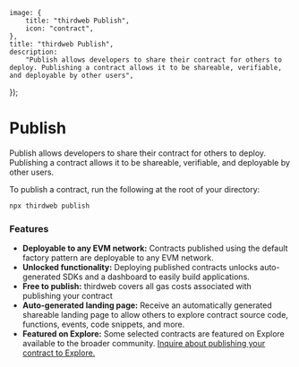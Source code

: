 
	image: {
		title: "thirdweb Publish",
		icon: "contract",
	},
	title: "thirdweb Publish",
	description:
		"Publish allows developers to share their contract for others to deploy. Publishing a contract allows it to be shareable, verifiable, and deployable by other users",
});

# Publish

Publish allows developers to share their contract for others to deploy. Publishing a contract allows it to be shareable, verifiable, and deployable by other users.

To publish a contract, run the following at the root of your directory:

```bash
npx thirdweb publish
```

### Features

- **Deployable to any EVM network:** Contracts published using the default factory pattern are deployable to any EVM network.
- **Unlocked functionality:** Deploying published contracts unlocks auto-generated SDKs and a dashboard to easily build applications.
- **Free to publish:** thirdweb covers all gas costs associated with publishing your contract
- **Auto-generated landing page:** Receive an automatically generated shareable landing page to allow others to explore contract source code, functions, events, code snippets, and more.
- **Featured on Explore:** Some selected contracts are featured on Explore available to the broader community. [Inquire about publishing your contract to Explore.](https://thirdweb.com/contact-us)
